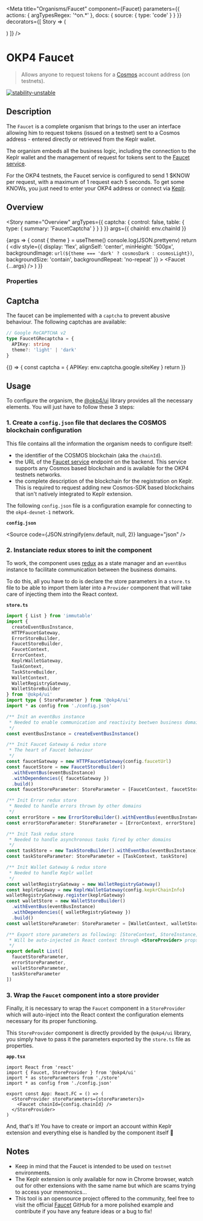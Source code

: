 
<Meta
  title="Organisms/Faucet"
  component={Faucet}
  parameters={{
    actions: { argTypesRegex: '^on.*' },
    docs: {
      source: {
        type: 'code'
      }
    }
  }}
  decorators={[
    Story => (
      <ThemeProvider>
        <div className="story-theme-switcher">
          <ThemeSwitcher />
        </div>
        <StoreProvider storeParameters={storeParameters}>
          <div className="component-story-main faucet">
            <Story />
          </div>
        </StoreProvider>
      </ThemeProvider>
    )
  ]}
/>

# OKP4 Faucet

> Allows anyone to request tokens for a [Cosmos](https://cosmos.network/) account address (on testnets).

[![stability-unstable](https://img.shields.io/badge/stability-unstable-yellow.svg)](https://github.com/emersion/stability-badges#unstable)

## Description

The `Faucet` is a complete organism that brings to the user an interface allowing him to request tokens (issued on a testnet) sent to a Cosmos address - entered directly or retrieved from the Keplr wallet.

The organism embeds all the business logic, including the connection to the Keplr wallet and the management of request for tokens sent to the [Faucet service](https://github.com/okp4/cosmos-faucet).

For the OKP4 testnets, the Faucet service is configured to send 1 $KNOW per request, with a maximum of 1 request each 5 seconds. To get some KNOWs, you just need to enter your OKP4 address or connect via [Keplr](https://www.keplr.app).

## Overview

<Story
  name="Overview"
  argTypes={{
    captcha: {
      control: false,
      table: {
        type: { summary: 'FaucetCaptcha' }
      }
    }
  }}
  args={{ chainId: env.chainId }}
>
  {args => {
    const { theme } = useTheme()
    console.log(JSON.prettyenv)
    return (
      <div
        style={{
          display: 'flex',
          alignSelf: 'center',
          minHeight: '500px',
          backgroundImage: `url(${theme === 'dark' ? cosmosDark : cosmosLight})`,
          backgroundSize: 'contain',
          backgroundRepeat: 'no-repeat'
        }}
      >
        <Faucet {...args} />
      </div>
    )
  }}
</Story>

### Properties

<ArgsTable story="Overview" />

## Captcha

The faucet can be implemented with a `captcha` to prevent abusive behaviour. The following captchas are available:

```ts
// Google ReCAPTCHA v2
type FaucetGRecaptcha = {
  APIKey: string
  theme?: 'light' | 'dark'
}

```

<Canvas>
  <Story name="Captcha">
    {() => {
      const captcha = { APIKey: env.captcha.google.siteKey }
      return <Faucet chainId={env.chainId} captcha={captcha} />
    }}
  </Story>
</Canvas>

## Usage

To configure the organism, the [@okp4/ui](https://www.npmjs.com/package/@okp4/ui) library provides all the necessary elements. You will just have to follow these 3 steps:

### 1. Create a `config.json` file that declares the COSMOS blockchain configuration

This file contains all the information the organism needs to configure itself:

- the identifier of the COSMOS blockchain (aka the `chainId`).
- the URL of the [Faucet service](https://github.com/okp4/cosmos-faucet) endpoint on the backend. This service supports any Cosmos based blockchain and is available for the OKP4 testnets networks.
- the complete description of the blockchain for the registration on Keplr. This is required to request adding new Cosmos-SDK based blockchains that isn't natively integrated to Keplr extension.

The following `config.json` file is a configuration example for connecting to the `okp4-devnet-1` network.

**`config.json`**

<Source code={JSON.stringify(env.default, null, 2)} language="json" />

### 2. Instanciate redux stores to init the component

To work, the component uses [redux](https://redux.js.org/) as a state manager and an `eventBus` instance to facilitate communication between the business domains.

To do this, all you have to do is declare the store parameters in a `store.ts` file to be able to import them later into a `Provider` component that will take care of injecting them into the React context.

**`store.ts`**

```ts
import { List } from 'immutable'
import {
  createEventBusInstance,
  HTTPFaucetGateway,
  ErrorStoreBuilder,
  FaucetStoreBuilder,
  FaucetContext,
  ErrorContext,
  KeplrWalletGateway,
  TaskContext,
  TaskStoreBuilder,
  WalletContext,
  WalletRegistryGateway,
  WalletStoreBuilder
} from '@okp4/ui'
import type { StoreParameter } from '@okp4/ui'
import * as config from './config.json'

/** Init an eventBus instance
 * Needed to enable communication and reactivity beetwen business domains
 */
const eventBusInstance = createEventBusInstance()

/** Init Faucet Gateway & redux store
 * The heart of Faucet behaviour
 */
const faucetGateway = new HTTPFaucetGateway(config.faucetUrl)
const faucetStore = new FaucetStoreBuilder()
  .withEventBus(eventBusInstance)
  .withDependencies({ faucetGateway })
  .build()
const faucetStoreParameter: StoreParameter = [FaucetContext, faucetStore]

/** Init Error redux store
 * Needed to handle errors thrown by other domains
 */
const errorStore = new ErrorStoreBuilder().withEventBus(eventBusInstance).build()
const errorStoreParameter: StoreParameter = [ErrorContext, errorStore]

/** Init Task redux store
 * Needed to handle asynchronous tasks fired by other domains
 */
const taskStore = new TaskStoreBuilder().withEventBus(eventBusInstance).build()
const taskStoreParameter: StoreParameter = [TaskContext, taskStore]

/** Init Wallet Gateway & redux store
 * Needed to handle Keplr wallet
 */
const walletRegistryGateway = new WalletRegistryGateway()
const keplrGateway = new KeplrWalletGateway(config.kepkrChainInfo)
walletRegistryGateway.register(keplrGateway)
const walletStore = new WalletStoreBuilder()
  .withEventBus(eventBusInstance)
  .withDependencies({ walletRegistryGateway })
  .build()
const walletStoreParameter: StoreParameter = [WalletContext, walletStore]

/** Export store parameters as following: [StoreContext, StoreInstance]
 * Will be auto-injected in React context through <StoreProvider> props
 */
export default List([
  faucetStoreParameter,
  errorStoreParameter,
  walletStoreParameter,
  taskStoreParameter
])
```

### 3. Wrap the `Faucet` component into a store provider

Finally, it is necessary to wrap the `Faucet` component in a `StoreProvider` which will auto-inject into the React context the configuration elements necessary for its proper functioning.

This `StoreProvider` component is directly provided by the `@okp4/ui` library, you simply have to pass it the parameters exported by the `store.ts` file as properties.

**`app.tsx`**

```tsx
import React from 'react'
import { Faucet, StoreProvider } from '@okp4/ui'
import * as storeParameters from './store'
import * as config from './config.json'

export const App: React.FC = () => (
  <StoreProvider storeParameters={storeParameters}>
    <Faucet chainId={config.chainId} />
  </StoreProvider>
)
```

And, that's it!
You have to create or import an account within Keplr extension and everything else is handled by the component itself 🚀

## Notes

- Keep in mind that the Faucet is intended to be used on `testnet` environments.
- The Keplr extension is only available for now in Chrome browser, watch out for other extensions with the same name but which are scams trying to access your mnemonics...
- This tool is an opensource project offered to the community, feel free to visit the official [Faucet](https://github.com/okp4/faucet-web) GitHub for a more polished example and contribute if you have any feature ideas or a bug to fix!
